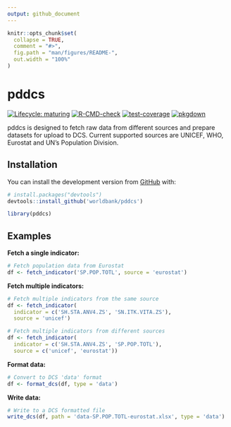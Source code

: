 ```yaml
---
output: github_document
---
```


<!-- README.md is generated from README.Rmd. Please edit that file -->

```r
knitr::opts_chunk$set(
  collapse = TRUE,
  comment = "#>",
  fig.path = "man/figures/README-",
  out.width = "100%"
)
```

# pddcs

<!-- badges: start -->
[![Lifecycle: maturing](https://img.shields.io/badge/lifecycle-maturing-blue.svg)](https://www.tidyverse.org/lifecycle/#maturing)
[![R-CMD-check](https://github.com/worldbank/pddcs/workflows/check-release/badge.svg)](https://github.com/worldbank/pddcs/actions)
[![test-coverage](https://github.com/worldbank/pddcs/workflows/test-coverage/badge.svg)](https://github.com/worldbank/pddcs/actions)
[![pkgdown](https://github.com/worldbank/pddcs/workflows/pkgdown/badge.svg)](https://github.com/worldbank/pddcs/actions)
<!-- badges: end -->

pddcs is designed to fetch raw data from different sources and prepare datasets for upload to DCS. Current supported sources are UNICEF, WHO, Eurostat and UN's Population Division. 

## Installation

You can install the development version from [GitHub](https://github.com/) with:

```r
# install.packages("devtools")
devtools::install_github('worldbank/pddcs')
```

```r
library(pddcs)
```

## Examples

**Fetch a single indicator:** 

```r
# Fetch population data from Eurostat
df <- fetch_indicator('SP.POP.TOTL', source = 'eurostat')
```

**Fetch multiple indicators:** 

```r
# Fetch multiple indicators from the same source
df <- fetch_indicator(
  indicator = c('SH.STA.ANV4.ZS', 'SN.ITK.VITA.ZS'),
  source = 'unicef')

# Fetch multiple indicators from different sources
df <- fetch_indicator(
  indicator = c('SH.STA.ANV4.ZS', 'SP.POP.TOTL'),
  source = c('unicef', 'eurostat'))
```

**Format data:**

```r
# Convert to DCS 'data' format 
df <- format_dcs(df, type = 'data')

```

**Write data:**

```r
# Write to a DCS formatted file  
write_dcs(df, path = 'data-SP.POP.TOTL-eurostat.xlsx', type = 'data')
```

